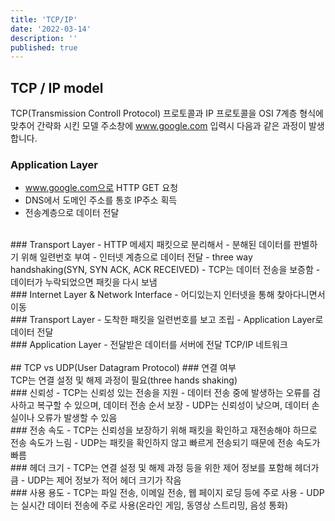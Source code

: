 ```yaml
---
title: 'TCP/IP'
date: '2022-03-14'
description: ''
published: true
---
```


## TCP / IP model
TCP(Transmission Controll Protocol) 프로토콜과 IP 프로토콜을 OSI 7계층 형식에 맞추어 간략화 시킨 모델
주소창에 www.google.com 입력시 다음과 같은 과정이 발생합니다.
<br/>

### Application Layer
- www.google.com으로 HTTP GET 요청
- DNS에서 도메인 주소를 통호 IP주소 획득
- 전송계층으로 데이터 전달
<br/>
### Transport Layer
- HTTP 메세지 패킷으로 분리해서 
- 분해된 데이터를 판별하기 위해 일련번호 부여
- 인터넷 계층으로 데이터 전달
- three way handshaking(SYN, SYN ACK, ACK RECEIVED)
- TCP는 데이터 전송을 보증함
- 데이터가 누락되었으면 패킷을 다시 보냄
<br/>
### Internet Layer & Network Interface
- 어디있는지 인터넷을 통해 찾아다니면서 이동
<br/>
### Transport Layer
- 도착한 패킷을 일련번호를 보고 조립
- Application Layer로 데이터 전달
<br/>
### Application Layer
- 전달받은 데이터를 서버에 전달
TCP/IP 네트워크
<br/>
<br/>
## TCP vs UDP(User Datagram Protocol)
### 연결 여부
<br/>
TCP는 연결 설정 및 해제 과정이 필요(three hands shaking)
<br/>
### 신뢰성
- TCP는 신뢰성 있는 전송을 지원
- 데이터 전송 중에 발생하는 오류를 검사하고 복구할 수 있으며, 데이터 전송 순서 보장
- UDP는 신뢰성이 낮으며, 데이터 손실이나 오류가 발생할 수 있음
<br/>
### 전송 속도
- TCP는 신뢰성을 보장하기 위해 패킷을 확인하고 재전송해야 하므로 전송 속도가 느림
 - UDP는 패킷을 확인하지 않고 빠르게 전송되기 때문에 전송 속도가 빠름
<br/>
### 헤더 크기
- TCP는 연결 설정 및 해제 과정 등을 위한 제어 정보를 포함해 헤더가 큼
- UDP는 제어 정보가 적어 헤더 크기가 작음
<br/>
### 사용 용도
- TCP는 파일 전송, 이메일 전송, 웹 페이지 로딩 등에 주로 사용
- UDP는 실시간 데이터 전송에 주로 사용(온라인 게임, 동영상 스트리밍, 음성 통화)
